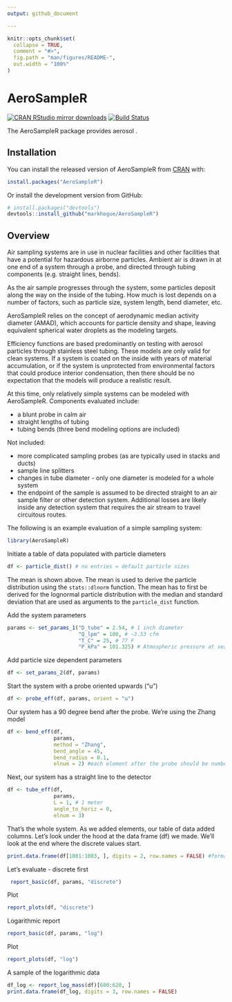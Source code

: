 ```yaml
---
output: github_document

---
```


<!-- README.md is generated from README.Rmd. Please edit that file -->

```r
knitr::opts_chunk$set(
  collapse = TRUE,
  comment = "#>",
  fig.path = "man/figures/README-",
  out.width = "100%"
)
```
# AeroSampleR  
[![CRAN RStudio mirror downloads](https://cranlogs.r-pkg.org/badges/last-month/AeroSampleR?color=blue)](https://r-pkg.org/pkg/AeroSampleR)
[![Build Status](https://travis-ci.org/markhogue/AeroSampleR.svg?branch=master)](https://travis-ci.org/markhogue/AeroSampleR)

The AeroSampleR package provides aerosol 
.

## Installation

You can install the released version of AeroSampleR from [CRAN](https://CRAN.R-project.org) with:

``` r
install.packages("AeroSampleR")
```
Or install the development version from GitHub:
 
```r
# install.packages("devtools")
devtools::install_github("markhogue/AeroSampleR")
```

## Overview
Air sampling systems are in use in nuclear facilities and other facilities that have a potential for hazardous airborne particles. Ambient air is drawn in at one end of a system through a probe, and directed through tubing components (e.g. straight lines, bends). 

As the air sample progresses through the system, some particles deposit along the way on the inside of the tubing. How much is lost depends on a number of factors, such as particle size, system length, bend diameter, etc. 

AeroSampleR relies on the concept of aerodynamic median activity diameter (AMAD), which accounts for particle density and shape, leaving equivalent spherical water droplets as the modeling targets. 

Efficiency functions are based predominantly on testing with aerosol particles through stainless steel tubing. These models are only valid for clean systems. If a system is coated on the inside with years of material accumulation, or if the system is unprotected from environmental factors that could produce interior condensation, then there should be no expectation that the models will produce a realistic result.

At this time, only relatively simple systems can be modeled with AeroSampleR. Components evaluated include:

* a blunt probe in calm air
* straight lengths of tubing
* tubing bends (three bend modeling options are included)

Not included:

* more complicated sampling probes (as are typically used in stacks and ducts)
* sample line splitters
* changes in tube diameter - only one diameter is modeled for a whole system
* the endpoint of the sample is assumed to be directed straight to an air sample filter or other detection system. Additional losses are likely inside any detection system that requires the air stream to travel circuitous routes. 

The following is an example evaluation of a simple sampling system: 

```r
library(AeroSampleR)
```

Initiate a table of data populated with particle diameters

```r
df <- particle_dist() # no entries = default particle sizes
```
The mean is shown above. The mean is used to derive the particle distribution using the `stats::dlnorm` function. The mean has to first be derived for the lognormal particle distribution with the median and standard deviation that are used as arguments to the `particle_dist` function.


Add the system parameters

```r
params <- set_params_1("D_tube" = 2.54, # 1 inch diameter
                       "Q_lpm" = 100, # ~3.53 cfm
                       "T_C" = 25, # 77 F
                       "P_kPa" = 101.325) # Atmospheric pressure at sea level
```

Add particle size dependent parameters

```r
df <- set_params_2(df, params)
```

Start the system with a probe oriented upwards ("u")

```r
df <- probe_eff(df, params, orient = "u")
```

Our system has a 90 degree bend after the probe. We're using the Zhang model

```r
df <- bend_eff(df, 
               params, 
               method = "Zhang",
               bend_angle = 45,
               bend_radius = 0.1,
               elnum = 2) #each element after the probe should be numbered

```

Next, our system has a straight line to the detector

```r
df <- tube_eff(df, 
               params, 
               L = 1, # 1 meter
               angle_to_horiz = 0,
               elnum = 3)
```

That's the whole system. As we added elements, our table of data added columns. Let's look under the hood at the data frame (df) we made. We'll look at the end where the discrete values start.

```r
print.data.frame(df[1001:1003, ], digits = 2, row.names = FALSE) #formatted to fit
```

Let's evaluate - discrete first

```r
 report_basic(df, params, "discrete")
```

Plot

```r
report_plots(df, "discrete")

```

Logarithmic report

```r
report_basic(df, params, "log")
```

Plot

```r
report_plots(df, "log")
```

A sample of the logarithmic data

```r
df_log <- report_log_mass(df)[600:620, ]
print.data.frame(df_log, digits = 3, row.names = FALSE)
```
